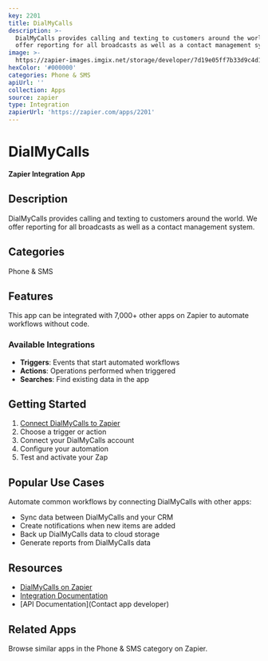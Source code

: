 ```yaml
---
key: 2201
title: DialMyCalls
description: >-
  DialMyCalls provides calling and texting to customers around the world.  We
  offer reporting for all broadcasts as well as a contact management system.
image: >-
  https://zapier-images.imgix.net/storage/developer/7d19e05ff7b33d9c4d1dd4847e739424.png?auto=format%2Ccompress&ixlib=python-3.0.0&q=50
hexColor: '#000000'
categories: Phone & SMS
apiUrl: ''
collection: Apps
source: zapier
type: Integration
zapierUrl: 'https://zapier.com/apps/2201'
---
```

# DialMyCalls

**Zapier Integration App**

## Description

DialMyCalls provides calling and texting to customers around the world.  We offer reporting for all broadcasts as well as a contact management system.

## Categories

Phone & SMS

## Features

This app can be integrated with 7,000+ other apps on Zapier to automate workflows without code.

### Available Integrations

- **Triggers**: Events that start automated workflows
- **Actions**: Operations performed when triggered
- **Searches**: Find existing data in the app

## Getting Started

1. [Connect DialMyCalls to Zapier](https://zapier.com/apps/2201)
2. Choose a trigger or action
3. Connect your DialMyCalls account
4. Configure your automation
5. Test and activate your Zap

## Popular Use Cases

Automate common workflows by connecting DialMyCalls with other apps:

- Sync data between DialMyCalls and your CRM
- Create notifications when new items are added
- Back up DialMyCalls data to cloud storage
- Generate reports from DialMyCalls data

## Resources

- [DialMyCalls on Zapier](https://zapier.com/apps/2201)
- [Integration Documentation](https://zapier.com/apps/2201/integrations)
- [API Documentation](Contact app developer)

## Related Apps

Browse similar apps in the Phone & SMS category on Zapier.
